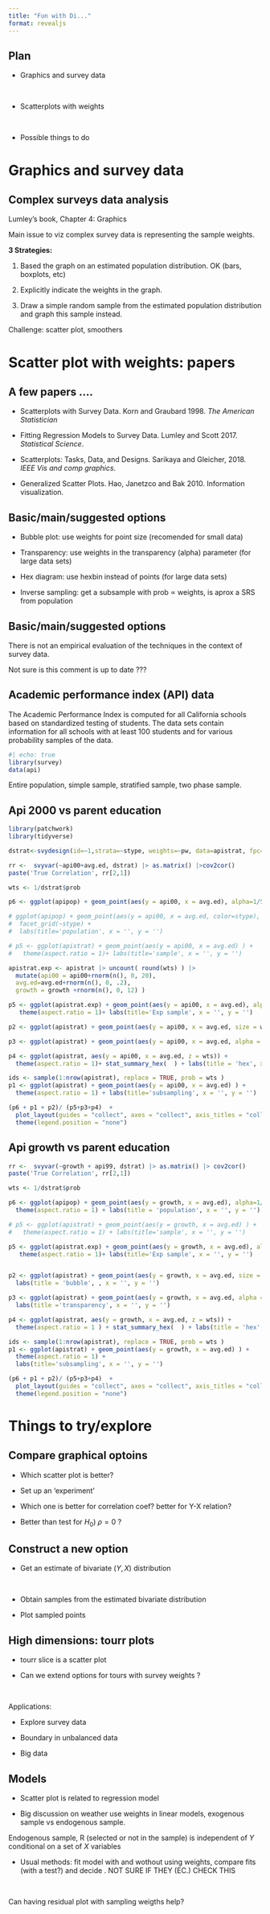 ```yaml
---
title: "Fun with Di..."
format: revealjs
---
```


## Plan

- Graphics and survey data 

<br>

- Scatterplots with weights 

<br>

- Possible things to do 

# Graphics and survey data 

## Complex surveys data analysis  
Lumley's book, Chapter 4: Graphics 

Main issue to viz complex survey data is representing the sample weights.

**3 Strategies:**

1. Based the graph on an estimated population distribution. OK  (bars, boxplots, etc)    

2. Explicitly indicate the weights in the graph. 

3. Draw a simple random sample from the estimated population distribution and graph this sample instead.



Challenge: scatter plot, smoothers 


# Scatter plot with weights: papers

## A few papers .... 
- Scatterplots with Survey Data. Korn and Graubard 1998. *The American Statistician*

- Fitting Regression Models to Survey Data. Lumley and Scott 2017. *Statistical Science*. 

- Scatterplots: Tasks, Data, and Designs. Sarikaya and Gleicher, 2018. *IEEE Vis and comp graphics*. 

- Generalized Scatter Plots. Hao, Janetzco and Bak 2010. Information visualization. 

## Basic/main/suggested options

- Bubble plot: use weights for point size (recomended for small data)



- Transparency: use weights in the transparency (alpha) parameter (for large data sets)



- Hex diagram: use hexbin instead of points (for large data sets)



- Inverse sampling: get a subsample with prob $\propto$ weights, is aprox a SRS from population


## Basic/main/suggested options

There is not an empirical evaluation of the techniques in the context of survey data.

Not sure is this comment is up to date ???


## Academic performance index (API) data 

The Academic Performance Index is computed for all California schools based on standardized testing of students. The data sets contain information for all schools with at least 100 students and for various probability samples of the data.

```r
#| echo: true
library(survey)
data(api)
```

Entire population, simple sample, stratified sample, two phase sample. 

## Api 2000 vs parent education

```r
library(patchwork)
library(tidyverse)

dstrat<-svydesign(id=~1,strata=~stype, weights=~pw, data=apistrat, fpc=~fpc)

rr <-  svyvar(~api00+avg.ed, dstrat) |> as.matrix() |>cov2cor() 
paste('True Correlation', rr[2,1])

wts <- 1/dstrat$prob 

p6 <- ggplot(apipop) + geom_point(aes(y = api00, x = avg.ed), alpha=1/50 ) + theme(aspect.ratio = 1)+ labs(title='population', x = '', y = '')

# ggplot(apipop) + geom_point(aes(y = api00, x = avg.ed, color=stype), alpha=.1 ) + 
#  facet_grid(~stype) + 
#  labs(title='population', x = '', y = '')

# p5 <- ggplot(apistrat) + geom_point(aes(y = api00, x = avg.ed) ) +
#   theme(aspect.ratio = 1)+ labs(title='sample', x = '', y = '') 

apistrat.exp <- apistrat |> uncount( round(wts) ) |> 
  mutate(api00 = api00+rnorm(n(), 0, 20), 
  avg.ed=avg.ed+rnorm(n(), 0, .2), 
  growth = growth +rnorm(n(), 0, 12) )

p5 <- ggplot(apistrat.exp) + geom_point(aes(y = api00, x = avg.ed), alpha=1/50) +
   theme(aspect.ratio = 1)+ labs(title='Exp sample', x = '', y = '') 

p2 <- ggplot(apistrat) + geom_point(aes(y = api00, x = avg.ed, size = wts), shape = 1 ) + theme(aspect.ratio = 1) + labs(title='bubble', , x = '', y = '')

p3 <- ggplot(apistrat) + geom_point(aes(y = api00, x = avg.ed, alpha = wts)) + theme(aspect.ratio = 1)+ labs(title ='transparency', x = '', y = '')

p4 <- ggplot(apistrat, aes(y = api00, x = avg.ed, z = wts)) +
  theme(aspect.ratio = 1)+ stat_summary_hex(  ) + labs(title = 'hex', x = '', y = '')

ids <- sample(1:nrow(apistrat), replace = TRUE, prob = wts )
p1 <- ggplot(apistrat) + geom_point(aes(y = api00, x = avg.ed) ) +
  theme(aspect.ratio = 1) + labs(title='subsampling', x = '', y = '')

(p6 + p1 + p2)/ (p5+p3+p4)  + 
  plot_layout(guides = "collect", axes = "collect", axis_titles = "collect") & 
  theme(legend.position = "none")


```


## Api growth vs parent education

```r

rr <-  svyvar(~growth + api99, dstrat) |> as.matrix() |> cov2cor() 
paste('True Correlation', rr[2,1])

wts <- 1/dstrat$prob 

p6 <- ggplot(apipop) + geom_point(aes(y = growth, x = avg.ed), alpha=1/50 ) + 
  theme(aspect.ratio = 1) + labs(title = 'population', x = '', y = '')

# p5 <- ggplot(apistrat) + geom_point(aes(y = growth, x = avg.ed) ) +
#   theme(aspect.ratio = 1) + labs(title='sample', x = '', y = '') 

p5 <- ggplot(apistrat.exp) + geom_point(aes(y = growth, x = avg.ed), alpha=1/50) +
   theme(aspect.ratio = 1)+ labs(title='Exp sample', x = '', y = '') 


p2 <- ggplot(apistrat) + geom_point(aes(y = growth, x = avg.ed, size = wts), shape = 1 ) + theme(aspect.ratio = 1) +
  labs(title = 'bubble', , x = '', y = '')

p3 <- ggplot(apistrat) + geom_point(aes(y = growth, x = avg.ed, alpha = wts)) + theme(aspect.ratio = 1) +
  labs(title ='transparency', x = '', y = '')

p4 <- ggplot(apistrat, aes(y = growth, x = avg.ed, z = wts)) +
  theme(aspect.ratio = 1 ) + stat_summary_hex(  ) + labs(title = 'hex', x = '', y = '')

ids <- sample(1:nrow(apistrat), replace = TRUE, prob = wts )
p1 <- ggplot(apistrat) + geom_point(aes(y = growth, x = avg.ed) ) +
  theme(aspect.ratio = 1) +
  labs(title='subsampling', x = '', y = '')

(p6 + p1 + p2)/ (p5+p3+p4)  + 
  plot_layout(guides = "collect", axes = "collect", axis_titles = "collect") & 
  theme(legend.position = "none")


```



# Things to try/explore

## Compare graphical optoins 

- Which scatter plot is better? 

- Set up an 'experiment' 

- Which one is better for correlation coef? better for Y-X relation? 

- Better than test for $H_0)\; \rho=0$ ? 

## Construct a new option 

- Get an estimate of bivariate $(Y,X)$ distribution 

<br>

- Obtain samples from the estimated bivariate distribution 

- Plot sampled points 

## High dimensions: tourr plots 

- tourr slice is a scatter plot 

- Can we extend options for tours with survey weights ?

<br> 

Applications: 

- Explore survey data 

- Boundary in unbalanced data 

- Big data 

## Models 

- Scatter plot is related to regression model

- Big discussion on weather use weights in linear models, exogenous sample vs endogenous sample.

Endogenous sample, R (selected or not in the sample) is independent of $Y$ conditional on a set of $X$ variables


- Usual methods: fit model with and wothout using weights, compare fits (with a test?) and decide . NOT SURE IF THEY (EC.) CHECK THIS

<br> 

Can having residual plot with sampling weigths help? 
